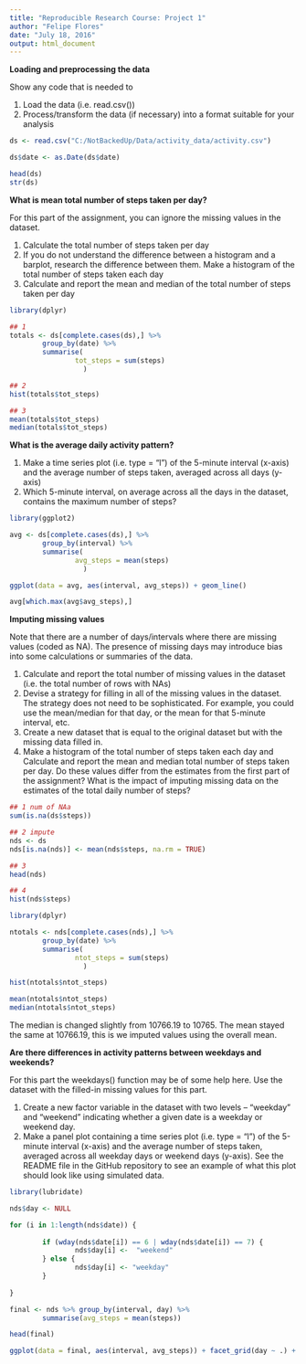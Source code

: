 ```yaml
---
title: "Reproducible Research Course: Project 1"
author: "Felipe Flores"
date: "July 18, 2016"
output: html_document
---
```


**Loading and preprocessing the data**

Show any code that is needed to

1. Load the data (i.e. read.csv())
2. Process/transform the data (if necessary) into a format suitable for your analysis

```r
ds <- read.csv("C:/NotBackedUp/Data/activity_data/activity.csv")

ds$date <- as.Date(ds$date)

head(ds)
str(ds)
```

**What is mean total number of steps taken per day?**

For this part of the assignment, you can ignore the missing values in the dataset.

1. Calculate the total number of steps taken per day
2. If you do not understand the difference between a histogram and a barplot, research the difference between them. Make a histogram of the total number of steps taken each day
3. Calculate and report the mean and median of the total number of steps taken per day

```r
library(dplyr)

## 1
totals <- ds[complete.cases(ds),] %>% 
        group_by(date) %>%
        summarise(
                tot_steps = sum(steps)
                  )

## 2
hist(totals$tot_steps)

## 3
mean(totals$tot_steps)
median(totals$tot_steps)
```

**What is the average daily activity pattern?**

1. Make a time series plot (i.e. type = "l") of the 5-minute interval (x-axis) and the average number of steps taken, averaged across all days (y-axis)
2. Which 5-minute interval, on average across all the days in the dataset, contains the maximum number of steps?

```r
library(ggplot2)

avg <- ds[complete.cases(ds),] %>% 
        group_by(interval) %>%
        summarise(
                avg_steps = mean(steps)
                  )

ggplot(data = avg, aes(interval, avg_steps)) + geom_line()

avg[which.max(avg$avg_steps),]

```

**Imputing missing values**

Note that there are a number of days/intervals where there are missing values (coded as NA). The presence of missing days may introduce bias into some calculations or summaries of the data.

1. Calculate and report the total number of missing values in the dataset (i.e. the total number of rows with NAs)
2. Devise a strategy for filling in all of the missing values in the dataset. The strategy does not need to be sophisticated. For example, you could use the mean/median for that day, or the mean for that 5-minute interval, etc.
3. Create a new dataset that is equal to the original dataset but with the missing data filled in.
4. Make a histogram of the total number of steps taken each day and Calculate and report the mean and median total number of steps taken per day. Do these values differ from the estimates from the first part of the assignment? What is the impact of imputing missing data on the estimates of the total daily number of steps?

```r
## 1 num of NAa
sum(is.na(ds$steps))

## 2 impute
nds <- ds
nds[is.na(nds)] <- mean(nds$steps, na.rm = TRUE)

## 3
head(nds)

## 4
hist(nds$steps)

library(dplyr)

ntotals <- nds[complete.cases(nds),] %>% 
        group_by(date) %>%
        summarise(
                ntot_steps = sum(steps)
                  )

hist(ntotals$ntot_steps)

mean(ntotals$ntot_steps)
median(ntotals$ntot_steps)

```
The median is changed slightly from 10766.19 to 10765. The mean stayed the same at 10766.19, this is we imputed values using the overall mean.



**Are there differences in activity patterns between weekdays and weekends?**

For this part the weekdays() function may be of some help here. Use the dataset with the filled-in missing values for this part.

1. Create a new factor variable in the dataset with two levels – “weekday” and “weekend” indicating whether a given date is a weekday or weekend day.
2. Make a panel plot containing a time series plot (i.e. type = "l") of the 5-minute interval (x-axis) and the average number of steps taken, averaged across all weekday days or weekend days (y-axis). See the README file in the GitHub repository to see an example of what this plot should look like using simulated data.

```r
library(lubridate)

nds$day <- NULL

for (i in 1:length(nds$date)) {
        
        if (wday(nds$date[i]) == 6 | wday(nds$date[i]) == 7) {
                nds$day[i] <-  "weekend"
        } else {
                nds$day[i] <- "weekday"
        }
        
}

final <- nds %>% group_by(interval, day) %>%
        summarise(avg_steps = mean(steps))

head(final)

ggplot(data = final, aes(interval, avg_steps)) + facet_grid(day ~ .) + geom_line()


```
